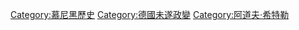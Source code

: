 [[Category:慕尼黑歷史|Category:慕尼黑歷史]]
[[Category:德國未遂政變|Category:德國未遂政變]]
[[Category:阿道夫·希特勒|Category:阿道夫·希特勒]]